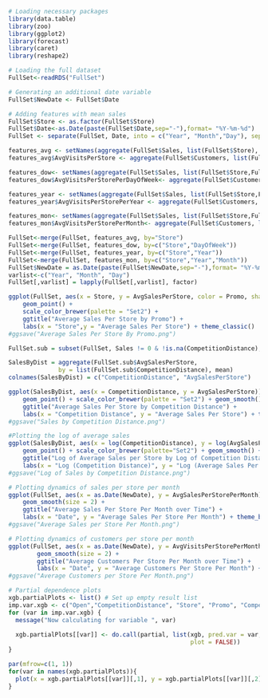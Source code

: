 
```r
# Loading necessary packages
library(data.table)
library(zoo)
library(ggplot2)
library(forecast)
library(caret)
library(reshape2) 
```

```r
# Loading the full dataset
FullSet<-readRDS("FullSet")
```

```r
# Generating an additional date variable
FullSet$NewDate <- FullSet$Date 
```

```r
# Adding features with mean sales 
FullSet$Store <- as.factor(FullSet$Store)
FullSet$Date<-as.Date(paste(FullSet$Date,sep="-"),format= "%Y-%m-%d")
FullSet <- separate(FullSet, Date, into = c("Year", "Month","Day"), sep="-")

features_avg <- setNames(aggregate(FullSet$Sales, list(FullSet$Store), mean),c("Store","AvgSalesPerStore"))
features_avg$AvgVisitsPerStore <- aggregate(FullSet$Customers, list(FullSet$Store), mean)[,2]

features_dow<- setNames(aggregate(FullSet$Sales, list(FullSet$Store,FullSet$DayOfWeek), mean),c("Store","DayOfWeek","AvgSalesPerStorePerDayOfWeek"))
features_dow$AvgVisitsPerStorePerDayOfWeek<- aggregate(FullSet$Customers, list(FullSet$Store,FullSet$DayOfWeek), mean)[,3]

features_year <- setNames(aggregate(FullSet$Sales, list(FullSet$Store,FullSet$Year), mean),c("Store","Year","AvgSalesPerStorePerYear"))
features_year$AvgVisitsPerStorePerYear <- aggregate(FullSet$Customers, list(FullSet$Store,FullSet$Year), mean)[,3]

features_mon<- setNames(aggregate(FullSet$Sales, list(FullSet$Store,FullSet$Year,FullSet$Month), mean),c("Store","Year","Month","AvgSalesPerStorePerMonth"))
features_mon$AvgVisitsPerStorePerMonth<- aggregate(FullSet$Customers, list(FullSet$Store,FullSet$Year,FullSet$Month), mean)[,4]
```

```r
FullSet<-merge(FullSet, features_avg, by="Store")
FullSet<-merge(FullSet, features_dow, by=c("Store","DayOfWeek"))
FullSet<-merge(FullSet, features_year, by=c("Store","Year"))
FullSet<-merge(FullSet, features_mon, by=c("Store","Year","Month"))
FullSet$NewDate = as.Date(paste(FullSet$NewDate,sep="-"),format= "%Y-%m-%d")
varlist<-c("Year", "Month", "Day")
FullSet[,varlist] = lapply(FullSet[,varlist], factor)
```

```r
ggplot(FullSet, aes(x = Store, y = AvgSalesPerStore, color = Promo, shape = Promo)) +
    geom_point() +
    scale_color_brewer(palette = "Set2") +
    ggtitle("Average Sales Per Store by Promo") +
    labs(x = "Store",y = "Average Sales Per Store") + theme_classic()
#ggsave("Average Sales Per Store By Promo.png")
```

```r
FullSet.sub = subset(FullSet, Sales != 0 & !is.na(CompetitionDistance), drop = TRUE)

SalesByDist = aggregate(FullSet.sub$AvgSalesPerStore, 
              by = list(FullSet.sub$CompetitionDistance), mean)
colnames(SalesByDist) = c("CompetitionDistance", "AvgSalesPerStore")

ggplot(SalesByDist, aes(x = CompetitionDistance, y = AvgSalesPerStore)) + 
    geom_point() + scale_color_brewer(palette = "Set2") + geom_smooth() +
    ggtitle("Average Sales Per Store by Competition Distance") +
    labs(x = "Competition Distance", y = "Average Sales Per Store") + theme_bw()
#ggsave("Sales by Competition Distance.png")
```
```r
#Plotting the log of average sales
ggplot(SalesByDist, aes(x = log(CompetitionDistance), y = log(AvgSalesPerStore))) + 
    geom_point() + scale_color_brewer(palette="Set2") + geom_smooth() +
    ggtitle("Log of Average Sales per Store by Log of Competition Distance") +
    labs(x = "Log (Competition Distance)", y = "Log (Average Sales Per Store)") + theme_bw()
#ggsave("Log of Sales by Competition Distance.png")
```

```r
# Plotting dynamics of sales per store per month
ggplot(FullSet, aes(x = as.Date(NewDate), y = AvgSalesPerStorePerMonth)) +
    geom_smooth(size = 2) +
    ggtitle("Average Sales Per Store Per Month over Time") +
    labs(x = "Date", y = "Average Sales Per Store Per Month") + theme_bw()
#ggsave("Average Sales per Store Per Month.png")
```

```r
# Plotting dynamics of customers per store per month
ggplot(FullSet, aes(x = as.Date(NewDate), y = AvgVisitsPerStorePerMonth)) +
        geom_smooth(size = 2) + 
        ggtitle("Average Customers Per Store Per Month over Time") +
        labs(x = "Date", y = "Average Customers Per Store Per Month") + theme_bw()
#ggsave("Average Customers per Store Per Month.png")
```
```r
# Partial dependence plots
xgb.partialPlots <- list() # Set up empty result list
imp.var.xgb <- c("Open","CompetitionDistance", "Store", "Promo", "CompetitionSinceDate", "Date", "Promo2SinceDate", "StoreType", "Assortment", "Promo2", "DayOfWeek", "StoreAssortmentMatch")
for (var in imp.var.xgb) {
  message("Now calculating for variable ", var)
  
  xgb.partialPlots[[var]] <- do.call(partial, list(xgb, pred.var = var, type = "auto", 
                                                   plot = FALSE))
}
```
```r
par(mfrow=c(1, 1))
for(var in names(xgb.partialPlots)){
  plot(x = xgb.partialPlots[[var]][,1], y = xgb.partialPlots[[var]][,2], type = "l", xlab = var, ylab="Sales")
}
```
